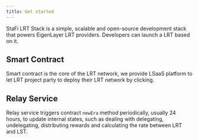```yaml
---
title: Get started
---
```


StaFi LRT Stack is a simple, scalable and open-source development stack that powers EigenLayer LRT providers. Developers can launch a LRT based on it.

## Smart Contract

Smart contract is the core of the LRT network, we provide LSaaS platform to let LRT project party to deploy their LRT network by clicking.

## Relay Service
    
Relay service triggers contract `newEra` method periodically, usually 24 hours, to update internal states, such as dealing with delegating, undelegating, distributing rewards and calculating the rate between LRT and LST.
